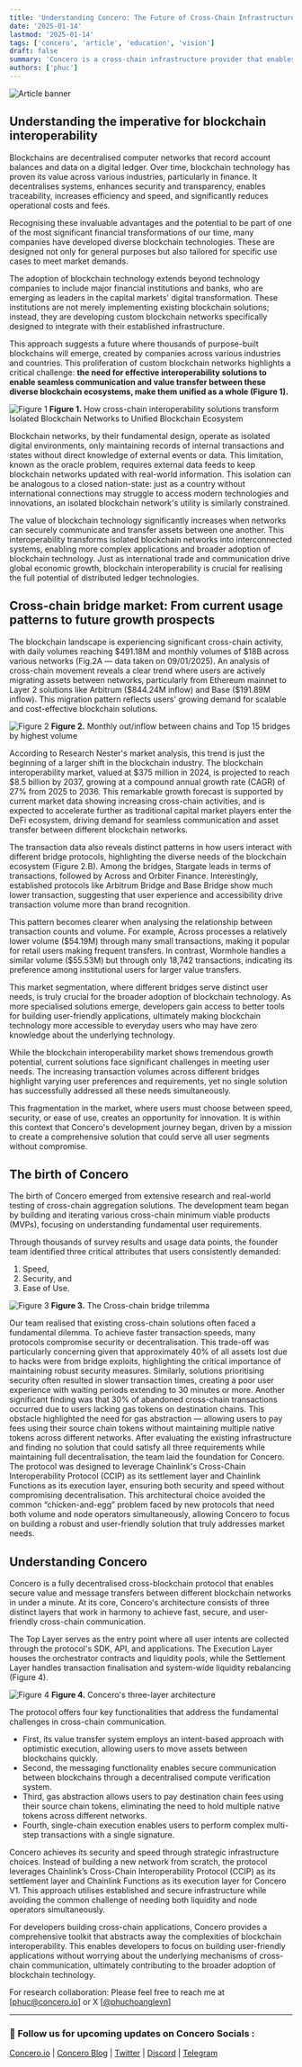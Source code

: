 ```yaml
---
title: 'Understanding Concero: The Future of Cross-Chain Infrastructure'
date: '2025-01-14'
lastmod: '2025-01-14'
tags: ['concero', 'article', 'education', 'vision']
draft: false
summary: 'Concero is a cross-chain infrastructure provider that enables seamless interoperability between different blockchain networks.'
authors: ['phuc']
---
```


![Article banner](/static/images/concero/article/understanding-concero-future-cross-chain/banner.webp)

## Understanding the imperative for blockchain interoperability

Blockchains are decentralised computer networks that record account balances and data on a digital ledger. Over time, blockchain technology has proven its value across various industries, particularly in finance. It decentralises systems, enhances security and transparency, enables traceability, increases efficiency and speed, and significantly reduces operational costs and fees.

Recognising these invaluable advantages and the potential to be part of one of the most significant financial transformations of our time, many companies have developed diverse blockchain technologies. These are designed not only for general purposes but also tailored for specific use cases to meet market demands.

The adoption of blockchain technology extends beyond technology companies to include major financial institutions and banks, who are emerging as leaders in the capital markets' digital transformation. These institutions are not merely implementing existing blockchain solutions; instead, they are developing custom blockchain networks specifically designed to integrate with their established infrastructure.

This approach suggests a future where thousands of purpose-built blockchains will emerge, created by companies across various industries and countries. This proliferation of custom blockchain networks highlights a critical challenge: **the need for effective interoperability solutions to enable seamless communication and value transfer between these diverse blockchain ecosystems, make them unified as a whole (Figure 1).**

![Figure 1](/static/images/concero/article/understanding-concero-future-cross-chain/fig1.webp)
**Figure 1.** How cross-chain interoperability solutions transform Isolated Blockchain Networks to Unified Blockchain Ecosystem

Blockchain networks, by their fundamental design, operate as isolated digital environments, only maintaining records of internal transactions and states without direct knowledge of external events or data. This limitation, known as the oracle problem, requires external data feeds to keep blockchain networks updated with real-world information. This isolation can be analogous to a closed nation-state: just as a country without international connections may struggle to access modern technologies and innovations, an isolated blockchain network's utility is similarly constrained.

The value of blockchain technology significantly increases when networks can securely communicate and transfer assets between one another. This interoperability transforms isolated blockchain networks into interconnected systems, enabling more complex applications and broader adoption of blockchain technology. Just as international trade and communication drive global economic growth, blockchain interoperability is crucial for realising the full potential of distributed ledger technologies.

## Cross-chain bridge market: From current usage patterns to future growth prospects

The blockchain landscape is experiencing significant cross-chain activity, with daily volumes reaching \$491.18M and monthly volumes of \$18B across various networks (Fig.2A — data taken on 09/01/2025). An analysis of cross-chain movement reveals a clear trend where users are actively migrating assets between networks, particularly from Ethereum mainnet to Layer 2 solutions like Arbitrum (\$844.24M inflow) and Base (\$191.89M inflow). This migration pattern reflects users' growing demand for scalable and cost-effective blockchain solutions.

![Figure 2](/static/images/concero/article/understanding-concero-future-cross-chain/fig2.webp)
**Figure 2.** Monthly out/inflow between chains and Top 15 bridges by highest volume

According to Research Nester's market analysis, this trend is just the beginning of a larger shift in the blockchain industry. The blockchain interoperability market, valued at \$375 million in 2024, is projected to reach \$8.5 billion by 2037, growing at a compound annual growth rate (CAGR) of 27% from 2025 to 2036. This remarkable growth forecast is supported by current market data showing increasing cross-chain activities, and is expected to accelerate further as traditional capital market players enter the DeFi ecosystem, driving demand for seamless communication and asset transfer between different blockchain networks.

The transaction data also reveals distinct patterns in how users interact with different bridge protocols, highlighting the diverse needs of the blockchain ecosystem (Figure 2.B). Among the bridges, Stargate leads in terms of transactions, followed by Across and Orbiter Finance. Interestingly, established protocols like Arbitrum Bridge and Base Bridge show much lower transaction, suggesting that user experience and accessibility drive transaction volume more than brand recognition.

This pattern becomes clearer when analysing the relationship between transaction counts and volume. For example, Across processes a relatively lower volume (\$54.19M) through many small transactions, making it popular for retail users making frequent transfers. In contrast, Wormhole handles a similar volume (\$55.53M) but through only 18,742 transactions, indicating its preference among institutional users for larger value transfers.

This market segmentation, where different bridges serve distinct user needs, is truly crucial for the broader adoption of blockchain technology. As more specialised solutions emerge, developers gain access to better tools for building user-friendly applications, ultimately making blockchain technology more accessible to everyday users who may have zero knowledge about the underlying technology.

While the blockchain interoperability market shows tremendous growth potential, current solutions face significant challenges in meeting user needs. The increasing transaction volumes across different bridges highlight varying user preferences and requirements, yet no single solution has successfully addressed all these needs simultaneously.

This fragmentation in the market, where users must choose between speed, security, or ease of use, creates an opportunity for innovation. It is within this context that Concero's development journey began, driven by a mission to create a comprehensive solution that could serve all user segments without compromise.

## The birth of Concero

The birth of Concero emerged from extensive research and real-world testing of cross-chain aggregation solutions. The development team began by building and iterating various cross-chain minimum viable products (MVPs), focusing on understanding fundamental user requirements.

Through thousands of survey results and usage data points, the founder team identified three critical attributes that users consistently demanded:

1. Speed,
2. Security, and
3. Ease of Use.

![Figure 3](/static/images/concero/article/understanding-concero-future-cross-chain/fig3.webp)
**Figure 3.** The Cross-chain bridge trilemma

Our team realised that existing cross-chain solutions often faced a fundamental dilemma. To achieve faster transaction speeds, many protocols compromise security or decentralisation. This trade-off was particularly concerning given that approximately 40% of all assets lost due to hacks were from bridge exploits, highlighting the critical importance of maintaining robust security measures. Similarly, solutions prioritising security often resulted in slower transaction times, creating a poor user experience with waiting periods extending to 30 minutes or more. Another significant finding was that 30% of abandoned cross-chain transactions occurred due to users lacking gas tokens on destination chains. This obstacle highlighted the need for gas abstraction — allowing users to pay fees using their source chain tokens without maintaining multiple native tokens across different networks. After evaluating the existing infrastructure and finding no solution that could satisfy all three requirements while maintaining full decentralisation, the team laid the foundation for Concero. The protocol was designed to leverage Chainlink's Cross-Chain Interoperability Protocol (CCIP) as its settlement layer and Chainlink Functions as its execution layer, ensuring both security and speed without compromising decentralisation. This architectural choice avoided the common “chicken-and-egg” problem faced by new protocols that need both volume and node operators simultaneously, allowing Concero to focus on building a robust and user-friendly solution that truly addresses market needs.

## Understanding Concero

Concero is a fully decentralised cross-blockchain protocol that enables secure value and message transfers between different blockchain networks in under a minute. At its core, Concero's architecture consists of three distinct layers that work in harmony to achieve fast, secure, and user-friendly cross-chain communication.

The Top Layer serves as the entry point where all user intents are collected through the protocol's SDK, API, and applications. The Execution Layer houses the orchestrator contracts and liquidity pools, while the Settlement Layer handles transaction finalisation and system-wide liquidity rebalancing (Figure 4).

![Figure 4](/static/images/concero/article/understanding-concero-future-cross-chain/fig4.webp)
**Figure 4.** Concero's three-layer architecture

The protocol offers four key functionalities that address the fundamental challenges in cross-chain communication.

- First, its value transfer system employs an intent-based approach with optimistic execution, allowing users to move assets between blockchains quickly.
- Second, the messaging functionality enables secure communication between blockchains through a decentralised compute verification system.
- Third, gas abstraction allows users to pay destination chain fees using their source chain tokens, eliminating the need to hold multiple native tokens across different networks.
- Fourth, single-chain execution enables users to perform complex multi-step transactions with a single signature.

Concero achieves its security and speed through strategic infrastructure choices. Instead of building a new network from scratch, the protocol leverages Chainlink’s Cross-Chain Interoperability Protocol (CCIP) as its settlement layer and Chainlink Functions as its execution layer for Concero V1. This approach utilises established and secure infrastructure while avoiding the common challenge of needing both liquidity and node operators simultaneously.

For developers building cross-chain applications, Concero provides a comprehensive toolkit that abstracts away the complexities of blockchain interoperability. This enables developers to focus on building user-friendly applications without worrying about the underlying mechanisms of cross-chain communication, ultimately contributing to the broader adoption of blockchain technology.

For research collaboration: Please feel free to reach me at [phuc@concero.io] or X [[@phuchoanglevn](https://x.com/phuchoanglevn)]

---

### 🤝 Follow us for upcoming updates on Concero Socials :

[Concero.io](https://concero.io) | [Concero Blog](https://blog.concero.io) | [Twitter](https://x.com/concero_io) | [Discord](https://discord.com/invite/lanca) | [Telegram](https://t.me/concero_news)
